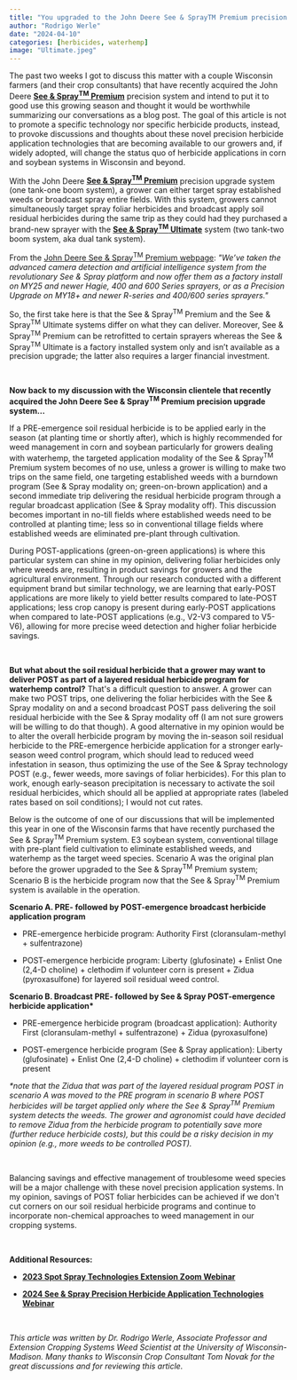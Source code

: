 ```yaml
---
title: "You upgraded to the John Deere See & SprayTM Premium precision system, now what?"
author: "Rodrigo Werle"
date: "2024-04-10"
categories: [herbicides, waterhemp]
image: "Ultimate.jpeg"
---
```


The past two weeks I got to discuss this matter with a couple Wisconsin farmers (and their crop consultants) that have recently acquired the John Deere [**See & Spray^TM^ Premium**](https://www.deere.com/en/technology-products/precision-ag-technology/precision-upgrades/sprayer-upgrades/see-spray-premium-upgrade/) precision system and intend to put it to good use this growing season and thought it would be worthwhile summarizing our conversations as a blog post. The goal of this article is not to promote a specific technology nor specific herbicide products, instead, to provoke discussions and thoughts about these novel precision herbicide application technologies that are becoming available to our growers and, if widely adopted, will change the status quo of herbicide applications in corn and soybean systems in Wisconsin and beyond.

With the John Deere [**See & Spray^TM^ Premium**](https://www.deere.com/en/technology-products/precision-ag-technology/precision-upgrades/sprayer-upgrades/see-spray-premium-upgrade/) precision upgrade system (one tank-one boom system), a grower can either target spray established weeds or broadcast spray entire fields. With this system, growers cannot simultaneously target spray foliar herbicides and broadcast apply soil residual herbicides during the same trip as they could had they purchased a brand-new sprayer with the [**See & Spray^TM^ Ultimate**](https://www.deere.com/en/sprayers/see-spray-ultimate/) system (two tank-two boom system, aka dual tank system).

From the [John Deere See & Spray^TM^ Premium webpage](https://www.deere.com/en/technology-products/precision-ag-technology/precision-upgrades/sprayer-upgrades/see-spray-premium-upgrade/): *\"We've taken the advanced camera detection and artificial intelligence system from the revolutionary See & Spray platform and now offer them as a factory install on MY25 and newer Hagie, 400 and 600 Series sprayers, or as a Precision Upgrade on MY18+ and newer R-series and 400/600 series sprayers.\"*

So, the first take here is that the See & Spray^TM^ Premium and the See & Spray^TM^ Ultimate systems differ on what they can deliver. Moreover, See & Spray^TM^ Premium can be retrofitted to certain sprayers whereas the See & Spray^TM^ Ultimate is a factory installed system only and isn't available as a precision upgrade; the latter also requires a larger financial investment.

\

**Now back to my discussion with the Wisconsin clientele that recently acquired the John Deere See & Spray^TM^ Premium precision upgrade system...**

If a PRE-emergence soil residual herbicide is to be applied early in the season (at planting time or shortly after), which is highly recommended for weed management in corn and soybean particularly for growers dealing with waterhemp, the targeted application modality of the See & Spray^TM^ Premium system becomes of no use, unless a grower is willing to make two trips on the same field, one targeting established weeds with a burndown program (See & Spray modality on; green-on-brown application) and a second immediate trip delivering the residual herbicide program through a regular broadcast application (See & Spray modality off). This discussion becomes important in no-till fields where established weeds need to be controlled at planting time; less so in conventional tillage fields where established weeds are eliminated pre-plant through cultivation.

During POST-applications (green-on-green applications) is where this particular system can shine in my opinion, delivering foliar herbicides only where weeds are, resulting in product savings for growers and the agricultural environment. Through our research conducted with a different equipment brand but similar technology, we are learning that early-POST applications are more likely to yield better results compared to late-POST applications; less crop canopy is present during early-POST applications when compared to late-POST applications (e.g., V2-V3 compared to V5-V6), allowing for more precise weed detection and higher foliar herbicide savings.

\

**But what about the soil residual herbicide that a grower may want to deliver POST as part of a layered residual herbicide program for waterhemp control?** That\'s a difficult question to answer. A grower can make two POST trips, one delivering the foliar herbicides with the See & Spray modality on and a second broadcast POST pass delivering the soil residual herbicide with the See & Spray modality off (I am not sure growers will be willing to do that though). A good alternative in my opinion would be to alter the overall herbicide program by moving the in-season soil residual herbicide to the PRE-emergence herbicide application for a stronger early-season weed control program, which should lead to reduced weed infestation in season, thus optimizing the use of the See & Spray technology POST (e.g., fewer weeds, more savings of foliar herbicides). For this plan to work, enough early-season precipitation is necessary to activate the soil residual herbicides, which should all be applied at appropriate rates (labeled rates based on soil conditions); I would not cut rates.

Below is the outcome of one of our discussions that will be implemented this year in one of the Wisconsin farms that have recently purchased the See & Spray^TM^ Premium system. E3 soybean system, conventional tillage with pre-plant field cultivation to eliminate established weeds, and waterhemp as the target weed species. Scenario A was the original plan before the grower upgraded to the See & Spray^TM^ Premium system; Scenario B is the herbicide program now that the See & Spray^TM^ Premium system is available in the operation.

**Scenario A. PRE- followed by POST-emergence broadcast herbicide application program**

-   PRE-emergence herbicide program: Authority First (cloransulam-methyl + sulfentrazone)

-   POST-emergence herbicide program: Liberty (glufosinate) + Enlist One (2,4-D choline) + clethodim if volunteer corn is present + Zidua (pyroxasulfone) for layered soil residual weed control.

**Scenario B. Broadcast PRE- followed by See & Spray POST-emergence herbicide application\***

-   PRE-emergence herbicide program (broadcast application): Authority First (cloransulam-methyl + sulfentrazone) + Zidua (pyroxasulfone)

-   POST-emergence herbicide program (See & Spray application): Liberty (glufosinate) + Enlist One (2,4-D choline) + clethodim if volunteer corn is present

*\*note that the Zidua that was part of the layered residual program POST in scenario A was moved to the PRE program in scenario B where POST herbicides will be target applied only where the See & Spray^TM^ Premium system detects the weeds. The grower and agronomist could have decided to remove Zidua from the herbicide program to potentially save more (further reduce herbicide costs), but this could be a risky decision in my opinion (e.g., more weeds to be controlled POST).*

\

Balancing savings and effective management of troublesome weed species will be a major challenge with these novel precision application systems. In my opinion, savings of POST foliar herbicides can be achieved if we don\'t cut corners on our soil residual herbicide programs and continue to incorporate non-chemical approaches to weed management in our cropping systems.

\

**Additional Resources:**

-   [**2023 Spot Spray Technologies Extension Zoom Webinar**](https://www.youtube.com/watch?v=x6D3Q5hUjWA)

-   [**2024 See & Spray Precision Herbicide Application Technologies Webinar**](https://www.youtube.com/watch?v=LuEtcTxoVok)

\

*This article was written by Dr. Rodrigo Werle, Associate Professor and Extension Cropping Systems Weed Scientist at the University of Wisconsin-Madison.* *Many thanks to Wisconsin Crop Consultant Tom Novak for the great discussions and for reviewing this article.*
